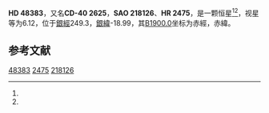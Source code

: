 {{Starbox begin
| name = HD 48383
}}
{{Starbox observe
| epoch = [[J2000.0|J2000.0]]
| constell = {{星座名待查}}<ref name=SIMBAD>{{cite web
 | url=http://simbad.u-strasbg.fr/simbad/sim-id?Ident=HR+2475
 | title =Pulsating variable Star
 | publisher=Centre de Données astronomiques de Strasbourg
 | work=SIMBAD
 | accessdate=2012-07-13}}</ref><ref name=DATA>{{cite web
 | url=http://vizier.u-strasbg.fr/viz-bin/VizieR-5?-out.add=.&-source=5050&-corr=PK=HR&-out.max=9999&HR=2475
 | title=VizieR Detailed Page
 | accessdate=2012-07-13
 | archive-date=2016-03-05
 | archive-url=https://web.archive.org/web/20160305003104/http://vizier.u-strasbg.fr/viz-bin/VizieR-5?-out.add=.&-source=5050&-corr=PK=HR&-out.max=9999&HR=2475
 | dead-url=no
 }}</ref>
| 星官 = 
| ra = {{RA|6|41|14.1}}<ref name=SIMBAD /><ref name=DATA />
| dec = {{DEC|-40|20|59}}<ref name=SIMBAD /><ref name=DATA />
| appmag_v = 6.12<ref name=SIMBAD /><ref name=DATA />
}}
{{Starbox character
| class = B4V<ref name=SIMBAD /><ref name=DATA />
| b-v = -0.14<ref name=SIMBAD /><ref name=DATA />
| u-b = -0.59<ref name=SIMBAD /><ref name=DATA />
| r-i = <ref name=SIMBAD /><ref name=DATA />
| variable = 
}}
{{Starbox astrometry
| radial_v = -0.59
| prop_mo_ra = 17
| parallax = 
| p_error = 
}}
{{Starbox catalog
| names =CD-40 2625，[[SAO星表|SAO]] 218126，[[HD星表|HD]] 48383，[[HR星表|HR]] 2475}}
{{Starbox reference |Simbad=HR+2475}}
{{Starbox end}}

'''HD 48383'''，又名'''CD-40 2625'''，'''SAO 218126'''、'''HR 2475'''，是一颗恒星<ref name=SIMBAD /><ref name=DATA />，视星等为6.12，位于[[銀道座標系|銀經]]249.3，[[銀道座標系|銀緯]]-18.99，其[[B1900.0|B1900.0]]坐标为赤經{{RA|6|37|58.5}}，赤緯{{DEC|-40|-18.99|16}}。

== 参考文献 ==
{{reflist}}

{{star-stub}}

[[Category:HD和HDE天體|48383]]
[[Category:HR天體|2475]]
[[Category:SAO天體|218126]]